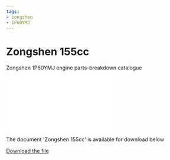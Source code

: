 ```yaml
---
tags:
- zongshen
- 1P60YMJ
---
```



# Zongshen 155cc

Zongshen 1P60YMJ engine parts-breakdown catalogue

<div style={{ position: 'relative', paddingBottom: '141.4%', height: 0, overflow: 'hidden', maxWidth: '100%', background: '#f0f0f0' }}>
  <iframe
    src="/file/zs155cc.pdf#toolbar=0&navpanes=0&scrollbar=0"
    style={{ position: 'absolute', top: 0, left: 0, width: '100%', height: '100%' }}
    frameBorder="0"
    scrolling="no">
  </iframe>
</div>

The document 'Zongshen 155сс' is available for download below

[Download the file](../../../static/file/zs155cc.pdf)
